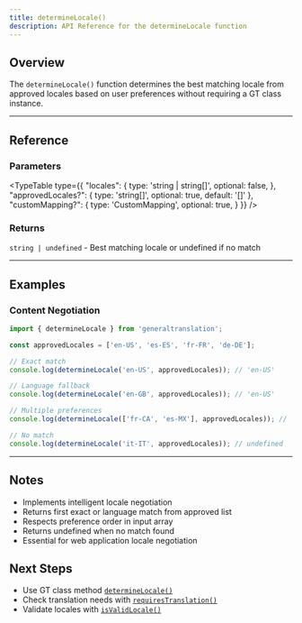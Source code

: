 ```yaml
---
title: determineLocale()
description: API Reference for the determineLocale function
---
```


## Overview

The `determineLocale()` function determines the best matching locale from approved locales based on user preferences without requiring a GT class instance.

---

## Reference

### Parameters

<TypeTable
  type={{
    "locales": {
      type: 'string | string[]',
      optional: false,
    },
    "approvedLocales?": {
      type: 'string[]',
      optional: true,
      default: '[]'
    },
    "customMapping?": {
      type: 'CustomMapping',
      optional: true,
    }
  }}
/>

### Returns

`string | undefined` - Best matching locale or undefined if no match

---

## Examples

### Content Negotiation

```typescript
import { determineLocale } from 'generaltranslation';

const approvedLocales = ['en-US', 'es-ES', 'fr-FR', 'de-DE'];

// Exact match
console.log(determineLocale('en-US', approvedLocales)); // 'en-US'

// Language fallback
console.log(determineLocale('en-GB', approvedLocales)); // 'en-US'

// Multiple preferences
console.log(determineLocale(['fr-CA', 'es-MX'], approvedLocales)); // 'es-ES'

// No match
console.log(determineLocale('it-IT', approvedLocales)); // undefined
```

---

## Notes

- Implements intelligent locale negotiation
- Returns first exact or language match from approved list
- Respects preference order in input array
- Returns undefined when no match found
- Essential for web application locale negotiation

## Next Steps

- Use GT class method [`determineLocale()`](/docs/core/class/methods/locales/determineLocale)
- Check translation needs with [`requiresTranslation()`](/docs/core/functions/locales/requiresTranslation)
- Validate locales with [`isValidLocale()`](/docs/core/functions/locales/isValidLocale)